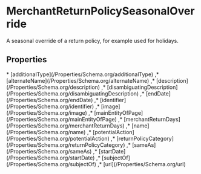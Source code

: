 # MerchantReturnPolicySeasonalOverride

A seasonal override of a return policy, for example used for holidays.

## Properties

<Grid>
* [additionalType](/Properties/Schema.org/additionalType)
,* [alternateName](/Properties/Schema.org/alternateName)
,* [description](/Properties/Schema.org/description)
,* [disambiguatingDescription](/Properties/Schema.org/disambiguatingDescription)
,* [endDate](/Properties/Schema.org/endDate)
,* [identifier](/Properties/Schema.org/identifier)
,* [image](/Properties/Schema.org/image)
,* [mainEntityOfPage](/Properties/Schema.org/mainEntityOfPage)
,* [merchantReturnDays](/Properties/Schema.org/merchantReturnDays)
,* [name](/Properties/Schema.org/name)
,* [potentialAction](/Properties/Schema.org/potentialAction)
,* [returnPolicyCategory](/Properties/Schema.org/returnPolicyCategory)
,* [sameAs](/Properties/Schema.org/sameAs)
,* [startDate](/Properties/Schema.org/startDate)
,* [subjectOf](/Properties/Schema.org/subjectOf)
,* [url](/Properties/Schema.org/url)

</Grid>

